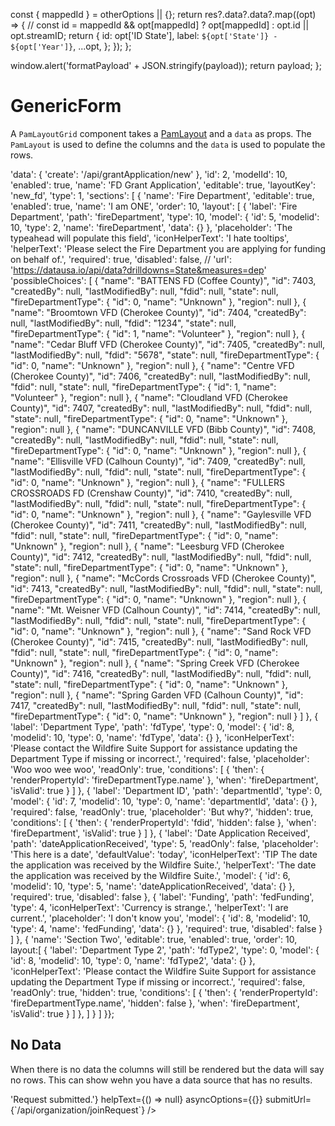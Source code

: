 
  const { mappedId } = otherOptions || {};
  return res?.data?.data?.map((opt) => {
    // const id = mappedId && opt[mappedId] ? opt[mappedId] : opt.id || opt.streamID;
    return {
      id: opt['ID State'],
      label: `${opt['State']} - ${opt['Year']}`,
      ...opt,
    };
  });
};

<Meta title="Form/GenericForm" component={GenericForm} />

  window.alert('formatPayload' + JSON.stringify(payload));
  return payload;
};

# GenericForm

A `PamLayoutGrid` component takes a [PamLayout](/?path=/dataStructures/pamLayout) and a `data` as props. The `PamLayout` is used to define the columns and the `data` is used to populate the rows.

  'data': {
    'create': '/api/grantApplication/new'
  },
  'id': 2,
  'modelId': 10,
  'enabled': true,
  'name': 'FD Grant Application',
  'editable': true,
  'layoutKey': 'new_fd',
  'type': 1,
  'sections': [
    {
      'name': 'Fire Department',
      'editable': true,
      'enabled': true,
      'name': 'I am ONE',
      'order': 10,
      'layout': [
        {
          'label': 'Fire Department',
          'path': 'fireDepartment',
          'type': 10,
          'model': {
            'id': 5,
            'modelid': 10,
            'type': 2,
            'name': 'fireDepartment',
            'data': {}
          },
          'placeholder': 'The typeahead will populate this field',
          'iconHelperText': 'I hate tooltips',
          'helperText': 'Please select the Fire Department you are applying for funding on behalf of.',
          'required': true,
          'disabled': false,
          // 'url': 'https://datausa.io/api/data?drilldowns=State&measures=dep'
          'possibleChoices': [
  {
    "name": "BATTENS FD (Coffee County)",
    "id": 7403,
    "createdBy": null,
    "lastModifiedBy": null,
    "fdid": null,
    "state": null,
    "fireDepartmentType": {
      "id": 0,
      "name": "Unknown"
    },
    "region": null
  },
  {
    "name": "Broomtown VFD (Cherokee County)",
    "id": 7404,
    "createdBy": null,
    "lastModifiedBy": null,
    "fdid": "1234",
    "state": null,
    "fireDepartmentType": {
      "id": 1,
      "name": "Volunteer"
    },
    "region": null
  },
  {
    "name": "Cedar Bluff VFD (Cherokee County)",
    "id": 7405,
    "createdBy": null,
    "lastModifiedBy": null,
    "fdid": "5678",
    "state": null,
    "fireDepartmentType": {
      "id": 0,
      "name": "Unknown"
    },
    "region": null
  },
  {
    "name": "Centre VFD (Cherokee County)",
    "id": 7406,
    "createdBy": null,
    "lastModifiedBy": null,
    "fdid": null,
    "state": null,
    "fireDepartmentType": {
      "id": 1,
      "name": "Volunteer"
    },
    "region": null
  },
  {
    "name": "Cloudland VFD (Cherokee County)",
    "id": 7407,
    "createdBy": null,
    "lastModifiedBy": null,
    "fdid": null,
    "state": null,
    "fireDepartmentType": {
      "id": 0,
      "name": "Unknown"
    },
    "region": null
  },
  {
    "name": "DUNCANVILLE VFD (Bibb County)",
    "id": 7408,
    "createdBy": null,
    "lastModifiedBy": null,
    "fdid": null,
    "state": null,
    "fireDepartmentType": {
      "id": 0,
      "name": "Unknown"
    },
    "region": null
  },
  {
    "name": "Ellisville VFD (Calhoun County)",
    "id": 7409,
    "createdBy": null,
    "lastModifiedBy": null,
    "fdid": null,
    "state": null,
    "fireDepartmentType": {
      "id": 0,
      "name": "Unknown"
    },
    "region": null
  },
  {
    "name": "FULLERS CROSSROADS FD (Crenshaw County)",
    "id": 7410,
    "createdBy": null,
    "lastModifiedBy": null,
    "fdid": null,
    "state": null,
    "fireDepartmentType": {
      "id": 0,
      "name": "Unknown"
    },
    "region": null
  },
  {
    "name": "Gaylesville VFD (Cherokee County)",
    "id": 7411,
    "createdBy": null,
    "lastModifiedBy": null,
    "fdid": null,
    "state": null,
    "fireDepartmentType": {
      "id": 0,
      "name": "Unknown"
    },
    "region": null
  },
  {
    "name": "Leesburg VFD (Cherokee County)",
    "id": 7412,
    "createdBy": null,
    "lastModifiedBy": null,
    "fdid": null,
    "state": null,
    "fireDepartmentType": {
      "id": 0,
      "name": "Unknown"
    },
    "region": null
  },
  {
    "name": "McCords Crossroads VFD (Cherokee County)",
    "id": 7413,
    "createdBy": null,
    "lastModifiedBy": null,
    "fdid": null,
    "state": null,
    "fireDepartmentType": {
      "id": 0,
      "name": "Unknown"
    },
    "region": null
  },
  {
    "name": "Mt. Weisner VFD (Calhoun County)",
    "id": 7414,
    "createdBy": null,
    "lastModifiedBy": null,
    "fdid": null,
    "state": null,
    "fireDepartmentType": {
      "id": 0,
      "name": "Unknown"
    },
    "region": null
  },
  {
    "name": "Sand Rock VFD (Cherokee County)",
    "id": 7415,
    "createdBy": null,
    "lastModifiedBy": null,
    "fdid": null,
    "state": null,
    "fireDepartmentType": {
      "id": 0,
      "name": "Unknown"
    },
    "region": null
  },
  {
    "name": "Spring Creek VFD (Cherokee County)",
    "id": 7416,
    "createdBy": null,
    "lastModifiedBy": null,
    "fdid": null,
    "state": null,
    "fireDepartmentType": {
      "id": 0,
      "name": "Unknown"
    },
    "region": null
  },
  {
    "name": "Spring Garden VFD (Calhoun County)",
    "id": 7417,
    "createdBy": null,
    "lastModifiedBy": null,
    "fdid": null,
    "state": null,
    "fireDepartmentType": {
      "id": 0,
      "name": "Unknown"
    },
    "region": null
  }
]
        },
        {
          'label': 'Department Type',
          'path': 'fdType',
          'type': 0,
          'model': {
            'id': 8,
            'modelid': 10,
            'type': 0,
            'name': 'fdType',
            'data': {}
          },
          'iconHelperText': 'Please contact the Wildfire Suite Support for assistance updating the Department Type if missing or incorrect.',
          'required': false,
          'placeholder': 'Woo woo wee woo',
          'readOnly': true,
          'conditions': [
            {
              'then': {
                'renderPropertyId': 'fireDepartmentType.name'
              },
              'when': 'fireDepartment',
              'isValid': true
            }
          ]
        },
        {
          'label': 'Department ID',
          'path': 'departmentId',
          'type': 0,
          'model': {
            'id': 7,
            'modelid': 10,
            'type': 0,
            'name': 'departmentId',
            'data': {}
          },
          'required': false,
          'readOnly': true,
          'placeholder': 'But why?',
          'hidden': true,
          'conditions': [
            {
              'then': {
                'renderPropertyId': 'fdid',
                'hidden': false
              },
              'when': 'fireDepartment',
              'isValid': true
            }
          ]
        },
        {
          'label': 'Date Application Received',
          'path': 'dateApplicationReceived',
          'type': 5,
          'readOnly': false,
          'placeholder': 'This here is a date',
          'defaultValue': 'today',
          'iconHelperText': 'TIP The date the application was received by the Wildfire Suite.',
          'helperText': 'The date the application was received by the Wildfire Suite.',
          'model': {
            'id': 6,
            'modelid': 10,
            'type': 5,
            'name': 'dateApplicationReceived',
            'data': {}
          },
          'required': true,
          'disabled': false
        },
        {
          'label': 'Funding',
          'path': 'fedFunding',
          'type': 4,
          'iconHelperText': 'Currency is strange.',
          'helperText': 'I are current.',
          'placeholder': 'I don\'t know you',
          'model': {
            'id': 8,
            'modelid': 10,
            'type': 4,
            'name': 'fedFunding',
            'data': {}
          },
          'required': true,
          'disabled': false
        }
      ]
    },
    {
      'name': 'Section Two',
      'editable': true,
      'enabled': true,
      'order': 10,
      layout:[
        {
          'label': 'Department Type 2',
          'path': 'fdType2',
          'type': 0,
          'model': {
            'id': 8,
            'modelid': 10,
            'type': 0,
            'name': 'fdType2',
            'data': {}
          },
          'iconHelperText': 'Please contact the Wildfire Suite Support for assistance updating the Department Type if missing or incorrect.',
          'required': false,
          'readOnly': true,
          'hidden': true,
          'conditions': [
            {
              'then': {
                'renderPropertyId': 'fireDepartmentType.name',
                'hidden': false
              },
              'when': 'fireDepartment',
              'isValid': true
            }
          ]
        },
      ]
    }
   ]
}};

## No Data

When there is no data the columns will still be rendered but the data will say no rows. This can show wehn you have a data source that has no results.

<Canvas>
  <Story name="No Data">
    <Router>
      <GenericForm
        layoutOptions={layout}
        domainUrl={''}
        successUrl="/"
        cancelUrl="/"
        formatPayload={formatPayload}
        alternatingCols={false}
        iconOptions={{
          color: 'secondary',
          style: { fontSize: 20, top: 2, position: 'relative' },
        }}
        twoColumn={true}
        headerTitle="Request Access"
        unitLabel="Organization Access Request"
        formatSubmitMessage={() => 'Request submitted.'}
        helpText={() => null}
        asyncOptions={{}}
        submitUrl={`/api/organization/joinRequest`}
      />
    </Router>
  </Story>
</Canvas>
